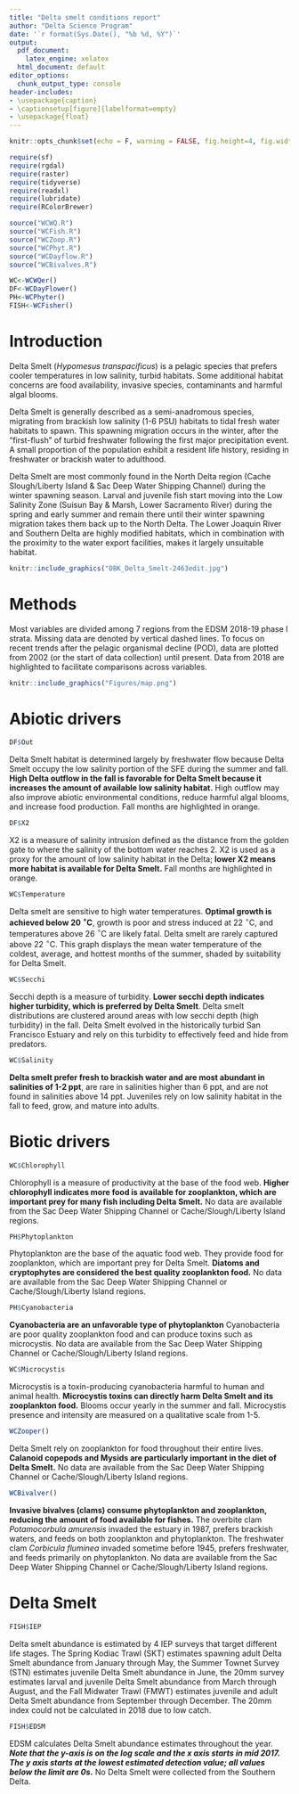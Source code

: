 ```yaml
---
title: "Delta smelt conditions report"
author: "Delta Science Program"
date: '`r format(Sys.Date(), "%b %d, %Y")`'
output:
  pdf_document: 
    latex_engine: xelatex
  html_document: default
editor_options:
  chunk_output_type: console
header-includes:
- \usepackage{caption}
- \captionsetup[figure]{labelformat=empty}
- \usepackage{float}
---
```


```r
knitr::opts_chunk$set(echo = F, warning = FALSE, fig.height=4, fig.width=7.5, fig.align="center", fig.pos='H')

require(sf)
require(rgdal)
require(raster)
require(tidyverse)
require(readxl)
require(lubridate)
require(RColorBrewer)

source("WCWQ.R")
source("WCFish.R")
source("WCZoop.R")
source("WCPhyt.R")
source("WCDayflow.R")
source("WCBivalves.R")

WC<-WCWQer()
DF<-WCDayFlower()
PH<-WCPhyter()
FISH<-WCFisher()
```

# Introduction

Delta Smelt (*Hypomesus transpacificus*) is a pelagic species that prefers cooler temperatures in low salinity, turbid habitats. Some additional habitat concerns are food availability, invasive species, contaminants and harmful algal blooms. 

Delta Smelt is generally described as a semi-anadromous species, migrating from brackish low salinity (1-6 PSU) habitats to tidal fresh water habitats to spawn. This spawning migration occurs in the winter, after the “first-flush” of turbid freshwater following the first major precipitation event. A small proportion of the population exhibit a resident life history, residing in freshwater or brackish water to adulthood. 

Delta Smelt are most commonly found in the North Delta region (Cache Slough/Liberty Island & Sac Deep Water Shipping Channel) during the winter spawning season. Larval and juvenile fish start moving into the Low Salinity Zone (Suisun Bay & Marsh, Lower Sacramento River) during the spring and early summer and remain there until their winter spawning migration takes them back up to the North Delta. The Lower Joaquin River and Southern Delta are highly modified habitats, which in combination with the proximity to the water export facilities, makes it largely unsuitable habitat. 


\hfill\break

```r
knitr::include_graphics("DBK_Delta_Smelt-2463edit.jpg")
```

\pagebreak

# Methods

Most variables are divided among 7 regions from the EDSM 2018-19 phase I strata. Missing data are denoted by vertical dashed lines. To focus on recent trends after the pelagic organismal decline (POD), data are plotted from 2002 (or the start of data collection) until present. Data from 2018 are highlighted to facilitate comparisons across variables.

\hfill\break

```r
knitr::include_graphics("Figures/map.png")
```

# Abiotic drivers

```r
DF$Out
```

Delta Smelt habitat is determined largely by freshwater flow because Delta Smelt occupy the low salinity portion of the SFE during the summer and fall. **High Delta outflow in the fall is favorable for Delta Smelt because it increases the amount of available low salinity habitat.** High outflow may also improve abiotic environmental conditions, reduce harmful algal blooms, and increase food production. Fall months are highlighted in orange.

```r
DF$X2
```

X2 is a measure of salinity intrusion defined as the distance from the golden gate to where the salinity of the bottom water reaches 2. X2 is used as a proxy for the amount of low salinity habitat in the Delta; **lower X2 means more habitat is available for Delta Smelt.** Fall months are highlighted in orange.

```r
WC$Temperature
```

Delta smelt are sensitive to high water temperatures. **Optimal growth is achieved below 20 $^\circ$C**, growth is poor and stress induced at 22 $^\circ$C, and temperatures above 26 $^\circ$C are likely fatal. Delta smelt are rarely captured above 22 $^\circ$C. This graph displays the mean water temperature of the coldest, average, and hottest months of the summer, shaded by suitability for Delta Smelt.

```r
WC$Secchi
```

Secchi depth is a measure of turbidity. **Lower secchi depth indicates higher turbidity, which is preferred by Delta Smelt**. Delta smelt distributions are clustered around areas with low secchi depth (high turbidity) in the fall. Delta Smelt evolved in the historically turbid San Francisco Estuary and rely on this turbidity to effectively feed and hide from predators. 

```r
WC$Salinity
```

**Delta smelt prefer fresh to brackish water and are most abundant in salinities of 1-2 ppt**, are rare in salinities higher than 6 ppt, and are not found in salinities above 14 ppt. Juveniles rely on low salinity habitat in the fall to feed, grow, and mature into adults. 

\pagebreak

# Biotic drivers

```r
WC$Chlorophyll
```

Chlorophyll is a measure of productivity at the base of the food web. **Higher chlorophyll indicates more food is available for zooplankton, which are important prey for many fish including Delta Smelt.** No data are available from the Sac Deep Water Shipping Channel or Cache/Slough/Liberty Island regions.

```r
PH$Phytoplankton
```

Phytoplankton are the base of the aquatic food web. They provide food for zooplankton, which are important prey for Delta Smelt. **Diatoms and cryptophytes are considered the best quality zooplankton food.** No data are available from the Sac Deep Water Shipping Channel or Cache/Slough/Liberty Island regions.

```r
PH$Cyanobacteria
```

**Cyanobacteria are an unfavorable type of phytoplankton** Cyanobacteria are poor quality zooplankton food and can produce toxins such as microcystis. No data are available from the Sac Deep Water Shipping Channel or Cache/Slough/Liberty Island regions.

```r
WC$Microcystis
```

Microcystis is a toxin-producing cyanobacteria harmful to human and animal health. **Microcystis toxins can directly harm Delta Smelt and its zooplankton food.** Blooms occur yearly in the summer and fall. Microcystis presence and intensity are measured on a qualitative scale from 1-5. 

```r
WCZooper()
```

Delta Smelt rely on zooplankton for food throughout their entire lives. **Calanoid copepods and Mysids are particularly important in the diet of Delta Smelt.** No data are available from the Sac Deep Water Shipping Channel or Cache/Slough/Liberty Island regions.

```r
WCBivalver()
```

**Invasive bivalves (clams) consume phytoplankton and zooplankton, reducing the amount of food available for fishes.** The overbite clam *Potamocorbula amurensis* invaded the estuary in 1987, prefers brackish waters, and feeds on both zooplankton and phytoplankton. The freshwater clam *Corbicula fluminea* invaded sometime before 1945, prefers freshwater, and feeds primarily on phytoplankton. No data are available from the Sac Deep Water Shipping Channel or Cache/Slough/Liberty Island regions.

# Delta Smelt

```r
FISH$IEP
```

Delta smelt abundance is estimated by 4 IEP surveys that target different life stages. The Spring Kodiac Trawl (SKT) estimates spawning adult Delta Smelt abundance from January through May, the Summer Townet Survey (STN) estimates juvenile Delta Smelt abundance in June, the 20mm survey estimates larval and juvenile Delta Smelt abundance from March through August, and the Fall Midwater Trawl (FMWT) estimates juvenile and adult Delta Smelt abundance from September through December. The 20mm index could not be calculated in 2018 due to low catch.

\pagebreak

```r
FISH$EDSM
```

EDSM calculates Delta Smelt abundance estimates throughout the year. __*Note that the y-axis is on the log scale and the x axis starts in mid 2017. The y axis starts at the lowest estimated detection value; all values below the limit are 0s.*__ No Delta Smelt were collected from the Southern Delta. 